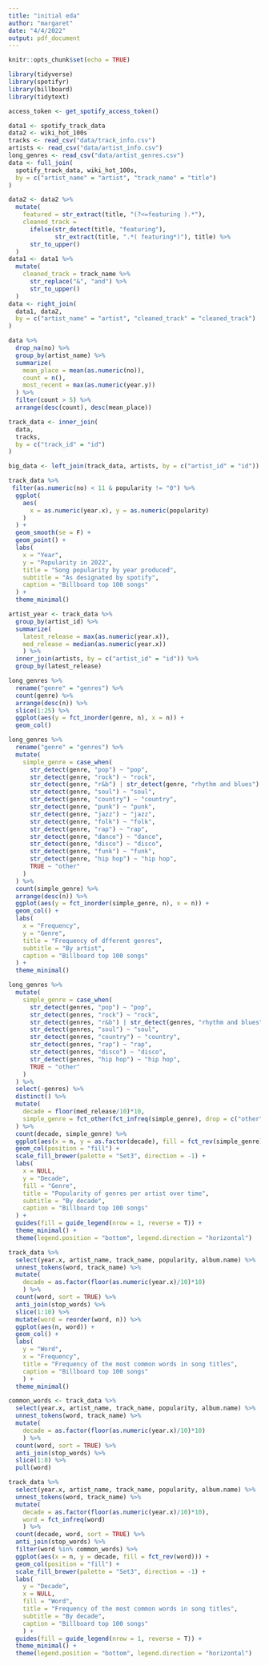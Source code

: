 ```yaml
---
title: "initial eda"
author: "margaret"
date: "4/4/2022"
output: pdf_document
---
```


```r
knitr::opts_chunk$set(echo = TRUE)
```

```r
library(tidyverse)
library(spotifyr)
library(billboard)
library(tidytext)
```

```r
access_token <- get_spotify_access_token()
```

```r
data1 <- spotify_track_data
data2 <- wiki_hot_100s
tracks <- read_csv("data/track_info.csv")
artists <- read_csv("data/artist_info.csv")
long_genres <- read_csv("data/artist_genres.csv")
data <- full_join(
  spotify_track_data, wiki_hot_100s,
  by = c("artist_name" = "artist", "track_name" = "title")
)
```

```r
data2 <- data2 %>%
  mutate(
    featured = str_extract(title, "(?<=featuring ).*"),
    cleaned_track = 
      ifelse(str_detect(title, "featuring"), 
             str_extract(title, ".*( featuring*)"), title) %>%
      str_to_upper()
  )
data1 <- data1 %>%
  mutate(
    cleaned_track = track_name %>%
      str_replace("&", "and") %>%
      str_to_upper()
  )
data <- right_join(
  data1, data2,
  by = c("artist_name" = "artist", "cleaned_track" = "cleaned_track")
)
```

```r
data %>%
  drop_na(no) %>%
  group_by(artist_name) %>%
  summarize(
    mean_place = mean(as.numeric(no)),
    count = n(),
    most_recent = max(as.numeric(year.y))
  ) %>%
  filter(count > 5) %>%
  arrange(desc(count), desc(mean_place))
```

```r
track_data <- inner_join(
  data, 
  tracks,
  by = c("track_id" = "id")
)

big_data <- left_join(track_data, artists, by = c("artist_id" = "id"))
```

```r
track_data %>%
 filter(as.numeric(no) < 11 & popularity != "0") %>%
  ggplot(
    aes(
      x = as.numeric(year.x), y = as.numeric(popularity)
    )
  ) +
  geom_smooth(se = F) +
  geom_point() +
  labs(
    x = "Year",
    y = "Popularity in 2022",
    title = "Song popularity by year produced",
    subtitle = "As designated by spotify",
    caption = "Billboard top 100 songs"
  ) +
  theme_minimal()
```

```r
artist_year <- track_data %>%
  group_by(artist_id) %>%
  summarize(
    latest_release = max(as.numeric(year.x)),
    med_release = median(as.numeric(year.x))
    ) %>%
  inner_join(artists, by = c("artist_id" = "id")) %>%
  group_by(latest_release)
```

```r
long_genres %>%
  rename("genre" = "genres") %>%
  count(genre) %>%
  arrange(desc(n)) %>%
  slice(1:25) %>%
  ggplot(aes(y = fct_inorder(genre, n), x = n)) +
  geom_col()
```

```r
long_genres %>%
  rename("genre" = "genres") %>%
  mutate(
    simple_genre = case_when(
      str_detect(genre, "pop") ~ "pop",
      str_detect(genre, "rock") ~ "rock",
      str_detect(genre, "r&b") | str_detect(genre, "rhythm and blues") ~ "r&b",
      str_detect(genre, "soul") ~ "soul",
      str_detect(genre, "country") ~ "country",
      str_detect(genre, "punk") ~ "punk",
      str_detect(genre, "jazz") ~ "jazz",
      str_detect(genre, "folk") ~ "folk",
      str_detect(genre, "rap") ~ "rap",
      str_detect(genre, "dance") ~ "dance",
      str_detect(genre, "disco") ~ "disco",
      str_detect(genre, "funk") ~ "funk",
      str_detect(genre, "hip hop") ~ "hip hop",
      TRUE ~ "other"
    )
  ) %>%
  count(simple_genre) %>%
  arrange(desc(n)) %>%
  ggplot(aes(y = fct_inorder(simple_genre, n), x = n)) +
  geom_col() +
  labs(
    x = "Frequency",
    y = "Genre",
    title = "Frequency of dfferent genres",
    subtitle = "By artist",
    caption = "Billboard top 100 songs"
  ) +
  theme_minimal()
```

```r
long_genres %>%
  mutate(
    simple_genre = case_when(
      str_detect(genres, "pop") ~ "pop",
      str_detect(genres, "rock") ~ "rock",
      str_detect(genres, "r&b") | str_detect(genres, "rhythm and blues") ~ "r&b",
      str_detect(genres, "soul") ~ "soul",
      str_detect(genres, "country") ~ "country",
      str_detect(genres, "rap") ~ "rap",
      str_detect(genres, "disco") ~ "disco",
      str_detect(genres, "hip hop") ~ "hip hop",
      TRUE ~ "other"
    )
  ) %>%
  select(-genres) %>%
  distinct() %>%
  mutate(
    decade = floor(med_release/10)*10,
    simple_genre = fct_other(fct_infreq(simple_genre), drop = c("other"))
  ) %>%
  count(decade, simple_genre) %>%
  ggplot(aes(x = n, y = as.factor(decade), fill = fct_rev(simple_genre))) +
  geom_col(position = "fill") +
  scale_fill_brewer(palette = "Set3", direction = -1) +
  labs(
    x = NULL, 
    y = "Decade", 
    fill = "Genre", 
    title = "Popularity of genres per artist over time",
    subtitle = "By decade",
    caption = "Billboard top 100 songs"
  ) +
  guides(fill = guide_legend(nrow = 1, reverse = T)) +
  theme_minimal() +
  theme(legend.position = "bottom", legend.direction = "horizontal")
```

```r
track_data %>%
  select(year.x, artist_name, track_name, popularity, album.name) %>%
  unnest_tokens(word, track_name) %>%
  mutate(
    decade = as.factor(floor(as.numeric(year.x)/10)*10)
    ) %>%
  count(word, sort = TRUE) %>%
  anti_join(stop_words) %>%
  slice(1:10) %>%
  mutate(word = reorder(word, n)) %>%
  ggplot(aes(n, word)) +
  geom_col() +
  labs(
    y = "Word",
    x = "Frequency",
    title = "Frequency of the most common words in song titles",
    caption = "Billboard top 100 songs"
    ) +
  theme_minimal()
```

```r
common_words <- track_data %>%
  select(year.x, artist_name, track_name, popularity, album.name) %>%
  unnest_tokens(word, track_name) %>%
  mutate(
    decade = as.factor(floor(as.numeric(year.x)/10)*10)
    ) %>%
  count(word, sort = TRUE) %>%
  anti_join(stop_words) %>%
  slice(1:8) %>%
  pull(word)

track_data %>%
  select(year.x, artist_name, track_name, popularity, album.name) %>%
  unnest_tokens(word, track_name) %>%
  mutate(
    decade = as.factor(floor(as.numeric(year.x)/10)*10),
    word = fct_infreq(word)
    ) %>%
  count(decade, word, sort = TRUE) %>%
  anti_join(stop_words) %>%
  filter(word %in% common_words) %>%
  ggplot(aes(x = n, y = decade, fill = fct_rev(word))) +
  geom_col(position = "fill") +
  scale_fill_brewer(palette = "Set3", direction = -1) +
  labs(
    y = "Decade",
    x = NULL,
    fill = "Word",
    title = "Frequency of the most common words in song titles",
    subtitle = "By decade",
    caption = "Billboard top 100 songs"
    ) +
  guides(fill = guide_legend(nrow = 1, reverse = T)) +
  theme_minimal() +
  theme(legend.position = "bottom", legend.direction = "horizontal")
```

